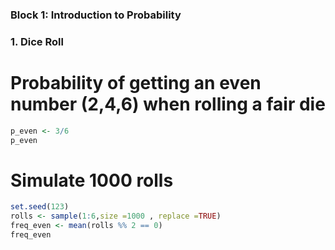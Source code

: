 ### Block 1: Introduction to Probability

### 1. Dice Roll
# Probability of getting an even number (2,4,6) when rolling a fair die
```r
p_even <- 3/6
p_even
```
# Simulate 1000 rolls
```r
set.seed(123)
rolls <- sample(1:6,size =1000 , replace =TRUE)
freq_even <- mean(rolls %% 2 == 0)
freq_even
```